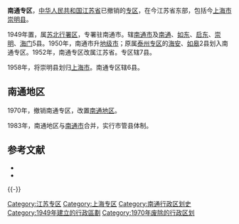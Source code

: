 '''南通专区'''，[[中华人民共和国|中华人民共和国]][[江苏省|江苏省]]已撤销的[[专区|专区]]，在今江苏省东部，包括今[[上海市|上海市]][[崇明县|崇明县]]。

1949年置，属[[苏北行署区|苏北行署区]]，专署驻南通市。辖[[南通市|南通市]]及[[南通县|南通]]、[[如东县|如东]]、[[启东县|启东]]、[[崇明县|崇明]]、[[海门县|海门]]5县。1950年，南通市升[[地级市|地级市]]；原属[[泰州专区|泰州专区]]的[[海安县|海安]]、[[如皋县|如皋]]2县划入南通专区。1952年，南通专区改属江苏省。专区辖7县。

1958年，将崇明县划归[[上海市|上海市]]。南通专区辖6县。

== 南通地区 ==
1970年，撤销南通专区，改置[[南通地区|南通地区]]。

1983年，南通地区与[[南通市|南通市]]合并，实行市管县体制。

== 参考文献 ==
{{Reflist}}
* {{Cite book | authors = 戴均良 等 | title = 《中国古今地名大词典》 | location = 上海 | publisher = 上海辞书出版社 | date = 2005 | language = zh-hans }}
* {{Cite book | author = 史为乐 | title = 《中华人民共和国政区沿革（1949-2002）》 | location = 北京 | publisher = 人民出版社 | date = 2006 | language = zh-hans }}

{{-}}
{{江苏行政区划史}}

[[Category:江苏专区|Category:江苏专区]]
[[Category:上海专区|Category:上海专区]]
[[Category:南通行政区划史|Category:南通行政区划史]]
[[Category:1949年建立的行政區劃|Category:1949年建立的行政區劃]]
[[Category:1970年废除的行政区划|Category:1970年废除的行政区划]]

{{中华人民共和国行政区划小作品}}